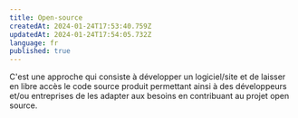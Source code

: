 ```yaml
---
title: Open-source
createdAt: 2024-01-24T17:53:40.759Z
updatedAt: 2024-01-24T17:54:05.732Z
language: fr
published: true
---
```


C'est une approche qui consiste à développer un logiciel/site et de laisser en libre accès le code source produit permettant ainsi à des développeurs et/ou entreprises de les adapter aux besoins en contribuant au projet open source.
